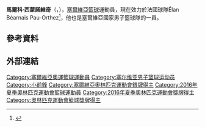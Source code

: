 {{Infobox basketball biography
| name         = 馬爾科·西蒙諾維奇<br/>Marko Simonović
| image        = Marko Simonović.jpg
| caption      = Simonović playing for Serbia (2015)
| position     = [[小前锋|小前锋]]
| height       = {{height|m=2.03}}
| weight_kg    = 95
| league       = [[VTB_United_League|VTB United League]]<br>[[歐洲盃籃球賽|歐洲盃籃球賽]]
| team         = Zenit Saint Petersburg
| number       = 19
| birth_date   = {{birth date and age|1986|5|30}}
| birth_place  = {{flag|南斯拉夫}}[[塞爾維亞社會主義共和國|塞爾維亞社會主義共和國]][[普里什蒂纳|普里什蒂纳]]
| nationality  = {{SER}}
| draft_year   = 2008
| career_start = 2003
| career_end   = 
| years1       = 2003–2005
| team1        = [[KK_Lavovi_063|Lavovi 063]]
| years2       = 2005–2006
| team2        = [[KK_Ergonom|Ergonom]]
| years3       = 2006
| team3        = [[BC_Oostende|Oostende]]
| years4       = 2006–2008
| team4        = [[KK_Hemofarm|Hemofarm]]
| years5       = 2008–2011
| team5        = [[KK_Budućnost_Podgorica|Budućnost Podgorica]]
| years6       = 2011–2012
| team6        = [[Alba_Berlin|Alba Berlin]]
| years7       = 2012–2014
| team7        = [[KK_Crvena_zvezda|Crvena zvezda]]
| years8       = 2014–2015
| team8        = [[Élan_Béarnais_Pau-Orthez|Élan Béarnais Pau-Orthez]]
| years9       = 2015–2017
| team9        = Crvena zvezda
| years10      = 2017–present
| team10       = [[B.C._Zenit_Saint_Petersburg|Zenit Saint Petersburg]]
| awards       = 
* 2× [[ABA_League|ABA League]] champion ([[2015–16_ABA_League|2016]], [[2016–17_ABA_League|2017]])
* 2× [[Basketball_League_of_Serbia|Serbian League]] champion ([[2015–16_Basketball_League_of_Serbia|2016]], [[2016–17_Basketball_League_of_Serbia|2017]])
* 3× [[Radivoj_Korać_Cup|Serbian Cup]] winner ([[2012–13_Radivoj_Korać_Cup|2013]], [[2013–14_Radivoj_Korać_Cup|2014]], [[2016–17_Radivoj_Korać_Cup|2017]])
* 3× [[Montenegrin_Basketball_League|Montenegrin League]] champion (2009–2011)
* 3× [[Montenegrin_Basketball_Cup|Montenegrin Cup]] winner (2009–2011)
| medaltemplates = 
{{MedalCountry|{{SRB}}}}
{{MedalSport|男子籃球}}
{{MedalCompetition|[[夏季世界大學運動會|夏季世界大學運動會]]}}
{{MedalSilver|2007年泰國曼谷|}}
{{MedalGold|2009年塞爾維亞貝爾格勒|}}
{{MedalCompetition|[[世界盃籃球賽|世界錦標賽]]}}
{{MedalSilver|[[2014年世界盃篮球赛|2014年西班牙]]|}}
{{Medal|Competition|[[夏季奥林匹克运动会篮球比赛|夏季奥林匹克运动会]]}}
{{Medal|Silver|[[2016年夏季奧林匹克運動會|2016年里約熱內盧]]|[[2016年夏季奧林匹克運動會男子籃球比賽|團體]]}}
}}
{{世大運獎牌記錄
|項目=籃球
|a1=2007
|b1=2
|a2=2009
|b2=1
|c2=
}}
'''馬爾科·西蒙諾維奇'''（{{lang-sr|'''Марко Симоновић'''}}，{{bd|1986年|5月30日||}}），[[塞爾維亞|塞爾維亞]][[籃球|籃球]]運動員，現在效力於法國球隊Élan Béarnais Pau-Orthez<ref>{{cite news|title=Simonović odličan na oproštaju|url=http://www.b92.net/sport/kosarka/vesti.php?yyyy=2015&mm=05&dd=17&nav_id=992781|accessdate=17 May 2015|work=b92.net|date=17 May 2015|language=sr}}</ref>，他也是塞爾維亞國家男子籃球隊的一員。

== 參考資料 ==
{{Reflist}}

== 外部連結 ==
{{2014年男篮世界杯塞尔维亚队阵容}}
{{2016年夏季奧運會塞爾維亞男子籃球陣容}}

{{Authority control}}
{{DEFAULTSORT:Simonović, Marko}}
[[Category:塞爾維亞奧運籃球運動員|Category:塞爾維亞奧運籃球運動員]]
[[Category:塞尔维亚男子篮球运动员|Category:塞尔维亚男子篮球运动员]]
[[Category:小前鋒|Category:小前鋒]]
[[Category:塞爾維亞奧林匹克運動會銀牌得主|Category:塞爾維亞奧林匹克運動會銀牌得主]]
[[Category:2016年夏季奧林匹克運動會籃球運動員|Category:2016年夏季奧林匹克運動會籃球運動員]]
[[Category:2016年夏季奧林匹克運動會獎牌得主|Category:2016年夏季奧林匹克運動會獎牌得主]]
[[Category:奧林匹克運動會籃球獎牌得主|Category:奧林匹克運動會籃球獎牌得主]]